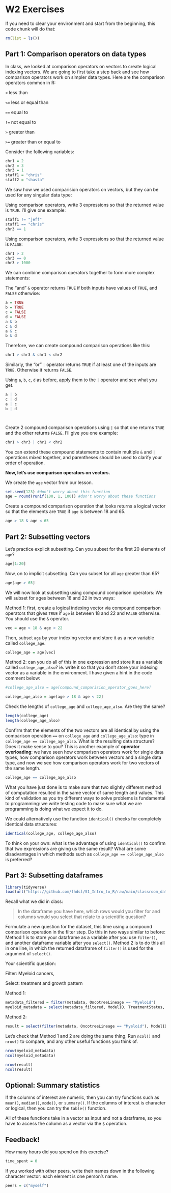 # W2 Exercises

If you need to clear your environment and start from the beginning, this code chunk will do that:

```r
rm(list = ls())
```

## Part 1: Comparison operators on data types

In class, we looked at comparison operators on vectors to create logical indexing vectors. We are going to first take a step back and see how comparison operators work on simpler data types. Here are the comparison operators common in R:

`<` less than

`<=` less or equal than

`==` equal to

`!=` not equal to

`>` greater than

`>=` greater than or equal to

Consider the following variables:

```r
chr1 = 2
chr2 = 3
chr3 = 1
staff1 = "chris"
staff2 = "shasta"
```

We saw how we used comparision operators on vectors, but they can be used for any singular data type:

Using comparison operators, write 3 expressions so that the returned value is `TRUE`. I'll give one example:

```r
staff1 != "jeff"
staff1 == "chris"
chr3 == 1
```

Using comparison operators, write 3 expressions so that the returned value is `FALSE`:

```r
chr1 > 2
chr3 == 0
chr3 > 1000

```

We can combine comparison operators together to form more complex statements:

The "and" `&` operator returns `TRUE` if both inputs have values of `TRUE`, and `FALSE` otherwise:

```r
a = TRUE
b = TRUE
c = FALSE
d = FALSE
a & b
c & d
a & c
b & d
```

Therefore, we can create compound comparison operations like this:

```r
chr1 > chr3 & chr1 < chr2
```

Similarly, the "or" `|` operator returns `TRUE` if at least one of the inputs are `TRUE`. Otherwise it returns `FALSE`.

Using `a`, `b`, `c`, `d` as before, apply them to the `|` operator and see what you get.

```r
a | b
c | d
a | c
b | d




```

Create 2 compound comparison operations using `|` so that one returns `TRUE` and the other returns `FALSE`. I'll give you one example:

```r
chr1 > chr3 | chr1 < chr2

```

You can extend these compound statements to contain multiple `&` and `|` operations mixed together, and parentheses should be used to clarify your order of operation.

**Now, let's use comparison operators on vectors.**

We create the `age` vector from our lesson.

```r
set.seed(123) #don't worry about this function
age = round(runif(100, 1, 100)) #don't worry about these functions
```

Create a compound comparison operation that looks returns a logical vector so that the elements are `TRUE` if `age` is between 18 and 65.

```r
age > 18 & age < 65
```

## Part 2: Subsetting vectors

Let's practice explicit subsetting. Can you subset for the first 20 elements of `age`?

```r
age[1:20]
```

Now, on to implicit subsetting. Can you subset for all `age` greater than 65?

```r
age[age > 65]
```

We will now look at subsetting using compound comparison operators: We will subset for ages between 18 and 22 in two ways:

Method 1: first, create a logical indexing vector via compound comparison operators that gives `TRUE` if `age` is between 18 and 22 and `FALSE` otherwise. You should use the `&` operator.

```r
vec = age > 18 & age < 22
```

Then, subset `age` by your indexing vector and store it as a new variable called `college_age`.

```r
college_age = age[vec]
```

Method 2: can you do all of this in one expression and store it as a variable called `college_age_also`? ie. write it so that you don't store your indexing vector as a variable in the environment. I have given a hint in the code comment below:

```r
#college_age_also = age[compound_comparision_operator_goes_here]

college_age_also = age[age > 18 & age < 22]
```

Check the lengths of `college_age` and `college_age_also`. Are they the same?

```r
length(college_age)
length(college_age_also)
```

Confirm that the elements of the two vectors are all identical by using the comparison operation `==` on `college_age` and `college_age_also`: type in `college_age == college_age_also`. What is the resulting data structure? Does it make sense to you? This is another example of **operator overloading**: we have seen how comparison operators work for single data types, how comparison operators work between vectors and a single data type, and now we see how comparison operators work for two vectors of the same length.

```r
college_age == college_age_also
```

What you have just done is to make sure that two slightly different method of computation resulted in the same vector of same length and values. This kind of validation as you try different ways to solve problems is fundamental to programming: we write testing code to make sure what we are programming is doing what we expect it to do.

We could alternatively use the function `identical()` checks for completely identical data structures:

```r
identical(college_age, college_age_also)
```

To think on your own: what is the advantage of using `identical()` to confirm that two expressions are giving us the same result? What are some disadvantages in which methods such as `college_age == college_age_also` is preferred?

## Part 3: Subsetting dataframes

```r
library(tidyverse)
load(url("https://github.com/fhdsl/S1_Intro_to_R/raw/main/classroom_data/CCLE.RData"))
```

Recall what we did in class:

> In the dataframe you have here, which rows would you filter for and columns would you select that relate to a scientific question?

Formulate a new question for the dataset, this time using a compound comparison operation in the filter step. Do this in two ways similar to before: Method 1 is to store your dataframe as a variable after you use `filter()`, and another dataframe variable after you `select()`. Method 2 is to do this all in one line, in which the returned dataframe of `filter()` is used for the argument of `select()`.

Your scientific question:

Filter: Myeloid cancers,

Select: treatment and growth pattern

Method 1:

```r
metadata_filtered = filter(metadata, OncotreeLineage == "Myeloid")
myeloid_metadata = select(metadata_filtered, ModelID, TreatmentStatus, GrowthPattern)
```

Method 2:

```r

result = select(filter(metadata, OncotreeLineage == "Myeloid"), ModelID, TreatmentStatus, GrowthPattern)
```

Let's check that Method 1 and 2 are doing the same thing. Run `ncol()` and `nrow()` to compare, and any other useful functions you think of.

```r

nrow(myeloid_metadata)
ncol(myeloid_metadata)

nrow(result)
ncol(result)
```

## Optional: Summary statistics

If the columns of interest are numeric, then you can try functions such as `mean()`, `median()`, `mode()`, or `summary()`. If the columns of interest is character or logical, then you can try the `table()` function.

All of these functions take in a vector as input and not a dataframe, so you have to access the column as a vector via the `$` operation.

## Feedback!

How many hours did you spend on this exercise?

```r
time_spent = 0 
```

If you worked with other peers, write their names down in the following character vector: each element is one person's name.

```r
peers = c("myself")
```
